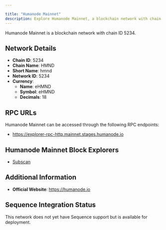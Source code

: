 ```yaml
---

title: "Humanode Mainnet"
description: Explore Humanode Mainnet, a blockchain network with chain ID 5234. Learn about its native currency, eHMND, and how to interact with the network.
---
```




Humanode Mainnet is a blockchain network with chain ID 5234.

## Network Details

- **Chain ID**: 5234
- **Chain Name**: HMND
- **Short Name**: hmnd
- **Network ID**: 5234
- **Currency**: 
  - **Name**: eHMND
  - **Symbol**: eHMND
  - **Decimals**: 18

## RPC URLs

Humanode Mainnet can be accessed through the following RPC endpoints:

- https://explorer-rpc-http.mainnet.stages.humanode.io

## Humanode Mainnet Block Explorers

- [Subscan](https://humanode.subscan.io)

## Additional Information

- **Official Website**: https://humanode.io

## Sequence Integration Status

This network does not yet have Sequence support but is available for deployment.
